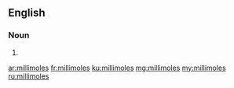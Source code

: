 ==English==

===Noun===
{{head|en|plural}}

# {{plural of|millimole|lang=en}}

[[ar:millimoles]]
[[fr:millimoles]]
[[ku:millimoles]]
[[mg:millimoles]]
[[my:millimoles]]
[[ru:millimoles]]